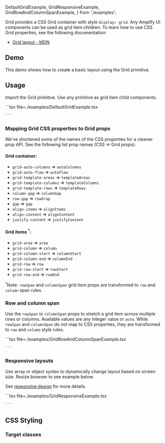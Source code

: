   DefaultGridExample,
  GridResponsiveExample,
  GridRowAndColumnSpanExample,
} from './examples';

Grid provides a CSS Grid container with style `display: grid`. Any Amplify UI components can be used as grid item children. To learn how to use CSS Grid properties, see the following documentation:

- [Grid layout - MDN](https://developer.mozilla.org/en-US/docs/Learn/CSS/CSS_layout/Grids)

## Demo

This demo shows how to create a basic layout using the Grid primitive.

<GridDemo />

## Usage

Import the Grid primitive. Use any primitive as grid item child components.

<Example>
  <DefaultGridExample />
  <ExampleCode>
    ```tsx file=./examples/DefaultGridExample.tsx 
    
    ```

  </ExampleCode>

</Example>

### Mapping Grid CSS properties to Grid props

We've shortened some of the names of the CSS properties for a cleaner prop API. See the following list prop names (CSS => Grid props):

#### Grid container:

- `grid-auto-columns` => `autoColumns`
- `grid-auto-flow` => `autoFlow`
- `grid-template-areas` => `templateAreas`
- `grid-template-columns` => `templateColumns`
- `grid-template-rows` => `templateRows`
- `column-gap` => `columnGap`
- `row-gap` => `rowGrap`
- `gap` => `gap`
- `align-items` => `alignItems`
- `align-content` => `alignContent`
- `justify-content` => `justifyContent`

#### Grid items <sup>\*</sup>:

- `grid-area` => `area`
- `grid-column` => `column`
- `grid-column-start` => `columnStart`
- `grid-column-end` => `columnEnd`
- `grid-row` => `row`
- `grid-row-start` => `rowStart`
- `grid-row-end` => `rowEnd`

<sup>*</sup>Note: `rowSpan` and `columnSpan` grid item props are transformed to
`row` and `column` span rules.

### Row and column span

Use the `rowSpan` or `columnSpan` props to stretch a grid item across multiple rows or columns. Available values are any integer value or `auto`.
While `rowSpan` and `columnSpan` do not map to CSS properties, they are transformed to `row` and `column` style rules.

<Example>
  <GridRowAndColumnSpanExample />
  <ExampleCode>
    ```tsx file=./examples/GridRowAndColumnSpanExample.tsx

    ```

  </ExampleCode>
</Example>

### Responsive layouts

Use array or object syntax to dynamically change layout based on screen size. Resize browser to see example below.

See [responsive design](/theming/responsive) for more details.

<Example>
  <GridResponsiveExample />
  <ExampleCode>
    ```tsx file=./examples/GridResponsiveExample.tsx

    ```

  </ExampleCode>
</Example>

## CSS Styling

### Target classes

<ComponentStyleDisplay componentName="Grid" />
